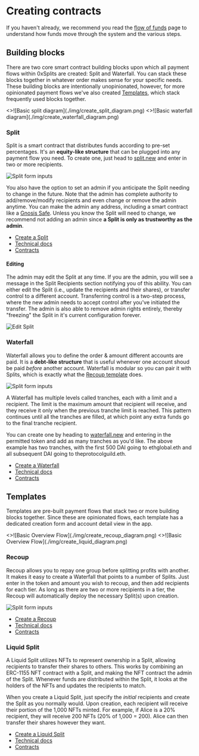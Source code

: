 # Creating contracts

If you haven't already, we recommend you read the [flow of funds](/flow) page to
understand how funds move through the system and the various steps.

## Building blocks

There are two core smart contract building blocks upon which all payment flows
within 0xSplits are created: Split and Waterfall. You can stack these blocks
together in whatever order makes sense for your specific needs. These building
blocks are intentionally unopinionated, however, for more opinionated payment
flows we've also created [Templates](#templates), which stack frequently used
blocks together.


<Cards num={2}>

<Card image title="Split" href="#split">
  <>![Basic split diagram](./img/create_split_diagram.png)</>
</Card>
<Card image title="Waterfall" href="#waterfall">
  <>![Basic waterfall diagram](./img/create_waterfall_diagram.png)</>
</Card>

</Cards>

### Split

Split is a smart contract that distributes funds according to pre-set
percentages. It's an **equity-like structure** that can be plugged into any
payment flow you need. To create one, just head to
[split.new](https://app.splits.org/new/split/) and enter in two or more
recipients.

![Split form inputs](./img/create_split_form.png)

You also have the option to set an admin if you anticipate the Split needing to
change in the future. Note that the admin has complete authority to
add/remove/modify recipients and even change or remove the admin anytime. You
can make the admin any address, including a smart contract like a
[Gnosis Safe](https://safe.global/). Unless you know the Split will need to
change, we recommend not adding an admin since **a Split is only as trustworthy
as the admin**.

- [Create a Split](https://app.splits.org/new/split)
- [Technical docs](/core/split)
- [Contracts](https://github.com/0xSplits/splits-contracts)

#### Editing

The admin may edit the Split at any time. If you are the admin, you will see a
message in the Split Recipients section notifying you of this ability. You can
either edit the Split (i.e., update the recipients and their shares), or
transfer control to a different account. Transferring control is a two-step
process, where the new admin needs to accept control after you've initiated the
transfer. The admin is also able to remove admin rights entirely, thereby
"freezing" the Split in it's current configuration forever.

![Edit Split](./img/create_split_edit.png)

### Waterfall

Waterfall allows you to define the order & amount different accounts are paid.
It is a **debt-like structure** that is useful whenever one account shoud be
paid _before_ another account. Waterfall is modular so you can pair it with
Splits, which is exactly what the [Recoup template](#recoup) does.

![Split form inputs](./img/create_waterfall_form.png)

A Waterfall has multiple levels called tranches, each with a limit and a
recipient. The limit is the maximum amount that recipient will receive, and they
receive it only when the previous tranche limit is reached. This pattern
continues until all the tranches are filled, at which point any extra funds go
to the final tranche recipient.

You can create one by heading to
[waterfall.new](https://app.splits.org/new/waterfall) and entering in the
permitted token and add as many tranches as you'd like. The above example has
two tranches, with the first 500 DAI going to ethglobal.eth and all subsequent
DAI going to theprotocolguild.eth.

- [Create a Waterfall](https://app.splits.org/new/waterfall)
- [Technical docs](/core/waterfall)
- [Contracts](https://github.com/0xSplits/splits-waterfall)

## Templates

Templates are pre-built payment flows that stack two or more building blocks
together. Since these are opinionated flows, each template has a dedicated
creation form and account detail view in the app.

<Cards num={2}>

<Card title="Recoup &rarr;" image href="#recoup">
  <>![Basic Overview Flow](./img/create_recoup_diagram.png)</>
</Card>
<Card title="Liquid Split &rarr;" image href="#liquid-split">
  <>![Basic Overview Flow](./img/create_liquid_diagram.png)</>
</Card>

</Cards>

### Recoup

Recoup allows you to repay one group before splitting profits with another. It
makes it easy to create a Waterfall that points to a number of Splits. Just
enter in the token and amount you wish to recoup, and then add recipients for
each tier. As long as there are two or more recipients in a tier, the Recoup
will automatically deploy the necessary Split(s) upon creation.

![Split form inputs](./img/create_recoup_form.png)

- [Create a Recoup](https://app.splits.org/new/recoup)
- [Technical docs](/templates/recoup)
- [Contracts](https://github.com/0xSplits/splits-recoup)

### Liquid Split

A Liquid Split utilizes NFTs to represent ownership in a Split, allowing
recipients to transfer their shares to others. This works by combining an
ERC-1155 NFT contract with a Split, and making the NFT contract the admin of the
Split. Whenever funds are distributed within the Split, it looks at the holders
of the NFTs and updates the recipients to match.

When you create a Liquid Split, just specify the _initial_ recipients and create
the Split as you normally would. Upon creation, each recipient will receive
their portion of the 1,000 NFTs minted. For example, if Alice is a 20%
recipient, they will receive 200 NFTs (20% of 1,000 = 200). Alice can then
transfer their shares however they want.

- [Create a Liquid Split](https://app.splits.org/new/split/?type=liquid)
- [Technical docs](/templates/liquid)
- [Contracts](https://github.com/0xSplits/splits-liquid)
